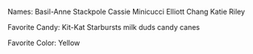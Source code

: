Names:
Basil-Anne Stackpole
Cassie Minicucci
Elliott Chang
Katie Riley

Favorite Candy:
Kit-Kat
Starbursts
milk duds
candy canes

Favorite Color:
Yellow